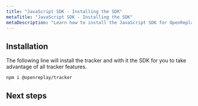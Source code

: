 ```yaml
---
title: "JavaScript SDK - Installing the SDK"
metaTitle: "JavaScript SDK - Installing the SDK"
metaDescription: "Learn how to install the JavaScript SDK for OpenReplay"
---
```


## Installation

The following line will install the tracker and with it the SDK for you to take advantage of all tracker features.

```bash
npm i @openreplay/tracker
```

## Next steps

<div class="grid grid-cols-12 md:grid-cols-12 gap-3 md:gap-4">
  <ORCard title="2. Initialize it" url="/sdk/constructor" hideIcon={true} width="50"/>
  <ORCard title="3. Get to know the methods of the JavaScript SDK" url="/sdk/methods" hideIcon={true} width="50"/>
</div>

